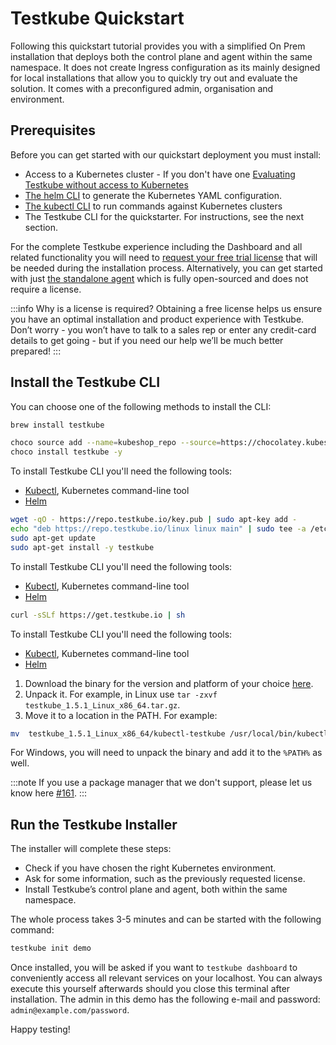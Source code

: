 
# Testkube Quickstart

Following this quickstart tutorial provides you with a simplified On Prem installation that deploys both the control plane and agent within the same namespace. It does not create Ingress configuration as its mainly designed for local installations that allow you to quickly try out and evaluate the solution.  It comes with a preconfigured admin, organisation and environment.

## Prerequisites

Before you can get started with our quickstart deployment you must install:

- Access to a Kubernetes cluster - If you don't have one [Evaluating Testkube without access to Kubernetes](quickstart-no-k8s.mdx)
- [The helm CLI][install-helm] to generate the Kubernetes YAML configuration.
- [The kubectl CLI][install-kubectl] to run commands against Kubernetes clusters
- The Testkube CLI for the quickstarter. For instructions, see the next section.

For the complete Testkube experience including the Dashboard and all related functionality you will need to [request your free trial license](https://testkube.io/download) that will be needed during the installation process. Alternatively, you can get started with just [the standalone agent][install-oss] which is fully open-sourced and does not require a license.

:::info
Why is a license is required? Obtaining a free license helps us ensure you have an optimal installation and product experience with Testkube. Don’t worry - you won’t have to talk to a sales rep or enter any credit-card details to get going - but if you need our help we’ll be much better prepared!
:::

## Install the Testkube CLI

You can choose one of the following methods to install the CLI:

<Tabs groupId="dashboard-cli">
<TabItem value="macos" label="MacOS" default>

```sh
brew install testkube
```

</TabItem>

<TabItem value="windows" label="Windows">

```sh
choco source add --name=kubeshop_repo --source=https://chocolatey.kubeshop.io/chocolatey
choco install testkube -y
```

</TabItem>

<TabItem value="ubuntu" label="Ubuntu">

To install Testkube CLI you'll need the following tools:

- [Kubectl](https://kubernetes.io/docs/tasks/tools/), Kubernetes command-line tool
- [Helm](https://helm.sh/)

```sh
wget -qO - https://repo.testkube.io/key.pub | sudo apt-key add -
echo "deb https://repo.testkube.io/linux linux main" | sudo tee -a /etc/apt/sources.list
sudo apt-get update
sudo apt-get install -y testkube
```

</TabItem>

<TabItem value="script" label="Script">

To install Testkube CLI you'll need the following tools:

- [Kubectl](https://kubernetes.io/docs/tasks/tools/), Kubernetes command-line tool
- [Helm](https://helm.sh/)

```bash
curl -sSLf https://get.testkube.io | sh
```

</TabItem>

<TabItem value="manual" label="Manual Download">

To install Testkube CLI you'll need the following tools:

- [Kubectl](https://kubernetes.io/docs/tasks/tools/), Kubernetes command-line tool
- [Helm](https://helm.sh/)

1. Download the binary for the version and platform of your choice [here](https://github.com/kubeshop/testkube/releases).
2. Unpack it. For example, in Linux use `tar -zxvf testkube_1.5.1_Linux_x86_64.tar.gz`.
3. Move it to a location in the PATH. For example:

```sh
mv  testkube_1.5.1_Linux_x86_64/kubectl-testkube /usr/local/bin/kubectl-testkube
```

For Windows, you will need to unpack the binary and add it to the `%PATH%` as well.

:::note
If you use a package manager that we don\'t support, please let us know here [#161](https://github.com/kubeshop/testkube/issues/161).
:::

</TabItem>
</Tabs>

## Run the Testkube Installer

The installer will complete these steps:

- Check if you have chosen the right Kubernetes environment.
- Ask for some information, such as the previously requested license.
- Install Testkube’s control plane and agent, both within the same namespace.

The whole process takes 3-5 minutes and can be started with the following command:

```bash
testkube init demo
```

Once installed, you will be asked if you want to `testkube dashboard` to conveniently access all relevant services on your localhost. You can always execute this yourself afterwards should you close this terminal after installation. The admin in this demo has the following e-mail and password: `admin@example.com/password`.

Happy testing!

[install-kubectl]: https://kubernetes.io/docs/tasks/tools/
[install-helm]: https://helm.sh/docs/intro/install/
[install-oss]: http://localhost:3000/articles/install/install-with-cli#deploy-the-open-source-standalone-agent
